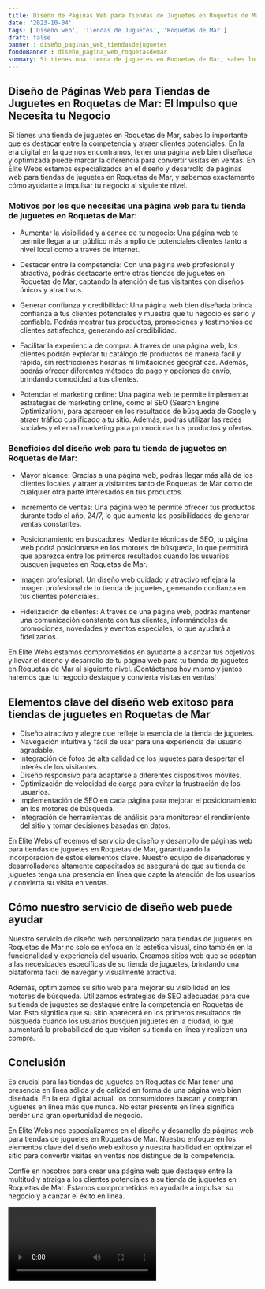 ```yaml
---
title: Diseño de Páginas Web para Tiendas de Juguetes en Roquetas de Mar
date: '2023-10-04'
tags: ['Diseño web', 'Tiendas de Juguetes', 'Roquetas de Mar']
draft: false
banner : diseño_paginas_web_tiendasdejuguetes
fondoBanner : diseño_pagina_web_roquetasdemar
summary: Si tienes una tienda de juguetes en Roquetas de Mar, sabes lo importante que es destacar entre la competencia y atraer clientes potenciales. En la era digital en la que nos encontramos, tener una página web bien diseñada y optimizada puede marcar la diferencia para convertir visitas en ventas. En Élite Webs estamos especializados en el diseño y desarrollo de páginas web para tiendas de juguetes en Roquetas de Mar, y sabemos exactamente cómo ayudarte a impulsar tu negocio al siguiente nivel.
---
```


## Diseño de Páginas Web para Tiendas de Juguetes en Roquetas de Mar: El Impulso que Necesita tu Negocio

Si tienes una tienda de juguetes en Roquetas de Mar, sabes lo importante que es destacar entre la competencia y atraer clientes potenciales. En la era digital en la que nos encontramos, tener una página web bien diseñada y optimizada puede marcar la diferencia para convertir visitas en ventas. En Élite Webs estamos especializados en el diseño y desarrollo de páginas web para tiendas de juguetes en Roquetas de Mar, y sabemos exactamente cómo ayudarte a impulsar tu negocio al siguiente nivel.

### Motivos por los que necesitas una página web para tu tienda de juguetes en Roquetas de Mar:

- Aumentar la visibilidad y alcance de tu negocio: Una página web te permite llegar a un público más amplio de potenciales clientes tanto a nivel local como a través de internet.

- Destacar entre la competencia: Con una página web profesional y atractiva, podrás destacarte entre otras tiendas de juguetes en Roquetas de Mar, captando la atención de tus visitantes con diseños únicos y atractivos.

- Generar confianza y credibilidad: Una página web bien diseñada brinda confianza a tus clientes potenciales y muestra que tu negocio es serio y confiable. Podrás mostrar tus productos, promociones y testimonios de clientes satisfechos, generando así credibilidad.

- Facilitar la experiencia de compra: A través de una página web, los clientes podrán explorar tu catálogo de productos de manera fácil y rápida, sin restricciones horarias ni limitaciones geográficas. Además, podrás ofrecer diferentes métodos de pago y opciones de envío, brindando comodidad a tus clientes.

- Potenciar el marketing online: Una página web te permite implementar estrategias de marketing online, como el SEO (Search Engine Optimization), para aparecer en los resultados de búsqueda de Google y atraer tráfico cualificado a tu sitio. Además, podrás utilizar las redes sociales y el email marketing para promocionar tus productos y ofertas.

### Beneficios del diseño web para tu tienda de juguetes en Roquetas de Mar:

- Mayor alcance: Gracias a una página web, podrás llegar más allá de los clientes locales y atraer a visitantes tanto de Roquetas de Mar como de cualquier otra parte interesados en tus productos.

- Incremento de ventas: Una página web te permite ofrecer tus productos durante todo el año, 24/7, lo que aumenta las posibilidades de generar ventas constantes.

- Posicionamiento en buscadores: Mediante técnicas de SEO, tu página web podrá posicionarse en los motores de búsqueda, lo que permitirá que aparezca entre los primeros resultados cuando los usuarios busquen juguetes en Roquetas de Mar.

- Imagen profesional: Un diseño web cuidado y atractivo reflejará la imagen profesional de tu tienda de juguetes, generando confianza en tus clientes potenciales.

- Fidelización de clientes: A través de una página web, podrás mantener una comunicación constante con tus clientes, informándoles de promociones, novedades y eventos especiales, lo que ayudará a fidelizarlos.

En Élite Webs estamos comprometidos en ayudarte a alcanzar tus objetivos y llevar el diseño y desarrollo de tu página web para tu tienda de juguetes en Roquetas de Mar al siguiente nivel. ¡Contáctanos hoy mismo y juntos haremos que tu negocio destaque y convierta visitas en ventas!

<GifSeo />

<Cta />

## Elementos clave del diseño web exitoso para tiendas de juguetes en Roquetas de Mar

- Diseño atractivo y alegre que refleje la esencia de la tienda de juguetes.
- Navegación intuitiva y fácil de usar para una experiencia del usuario agradable.
- Integración de fotos de alta calidad de los juguetes para despertar el interés de los visitantes.
- Diseño responsivo para adaptarse a diferentes dispositivos móviles.
- Optimización de velocidad de carga para evitar la frustración de los usuarios.
- Implementación de SEO en cada página para mejorar el posicionamiento en los motores de búsqueda.
- Integración de herramientas de análisis para monitorear el rendimiento del sitio y tomar decisiones basadas en datos.

En Élite Webs ofrecemos el servicio de diseño y desarrollo de páginas web para tiendas de juguetes en Roquetas de Mar, garantizando la incorporación de estos elementos clave. Nuestro equipo de diseñadores y desarrolladores altamente capacitados se asegurará de que su tienda de juguetes tenga una presencia en línea que capte la atención de los usuarios y convierta su visita en ventas.

## Cómo nuestro servicio de diseño web puede ayudar

Nuestro servicio de diseño web personalizado para tiendas de juguetes en Roquetas de Mar no solo se enfoca en la estética visual, sino también en la funcionalidad y experiencia del usuario. Creamos sitios web que se adaptan a las necesidades específicas de su tienda de juguetes, brindando una plataforma fácil de navegar y visualmente atractiva.

Además, optimizamos su sitio web para mejorar su visibilidad en los motores de búsqueda. Utilizamos estrategias de SEO adecuadas para que su tienda de juguetes se destaque entre la competencia en Roquetas de Mar. Esto significa que su sitio aparecerá en los primeros resultados de búsqueda cuando los usuarios busquen juguetes en la ciudad, lo que aumentará la probabilidad de que visiten su tienda en línea y realicen una compra.

## Conclusión

Es crucial para las tiendas de juguetes en Roquetas de Mar tener una presencia en línea sólida y de calidad en forma de una página web bien diseñada. En la era digital actual, los consumidores buscan y compran juguetes en línea más que nunca. No estar presente en línea significa perder una gran oportunidad de negocio.

En Élite Webs nos especializamos en el diseño y desarrollo de páginas web para tiendas de juguetes en Roquetas de Mar. Nuestro enfoque en los elementos clave del diseño web exitoso y nuestra habilidad en optimizar el sitio para convertir visitas en ventas nos distingue de la competencia.

Confíe en nosotros para crear una página web que destaque entre la multitud y atraiga a los clientes potenciales a su tienda de juguetes en Roquetas de Mar. Estamos comprometidos en ayudarle a impulsar su negocio y alcanzar el éxito en línea.

<Video />

<CtaBot job='Tiendas de Juguetes' city='Roquetas de Mar'/>

<Gmaps query='Roquetas de Mar+españa+maps' />